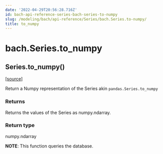 ```yaml
---
date: '2022-04-29T20:56:28.716Z'
id: bach-api-reference-series-bach-series-to-numpy
slug: /modeling/bach/api-reference/Series/bach.Series.to-numpy/
title: to_numpy
---
```


# bach.Series.to_numpy

<div class="method">

<h2 class="signature-class"><span class="additional-name">Series.</span><span class="name">to_numpy(</span><small class="parameter-list"></small>)</h2>


&#8203;<span class="view-source">[[source]](https://github.com/objectiv/objectiv-analytics/blob/main/bach/bach/series/series.py)</span>

<div class="content">

Return a Numpy representation of the Series akin `pandas.Series.to_numpy`


### Returns

Returns the values of the Series as numpy.ndarray.



### Return type

numpy.ndarray


**NOTE**: This function queries the database.


</div>

</div>
